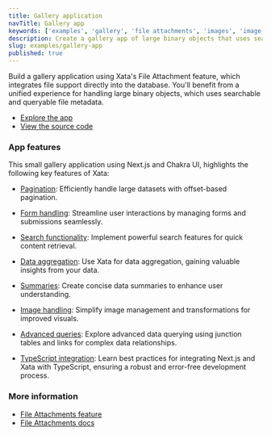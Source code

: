 ```yaml
---
title: Gallery application
navTitle: Gallery app
keywords: ['examples', 'gallery', 'file attachments', 'images', 'image transformation']
description: Create a gallery app of large binary objects that uses searchable file metadata
slug: examples/gallery-app
published: true
---
```


Build a gallery application using Xata's File Attachment feature, which integrates file support directly into the database. You'll benefit from a unified experience for handling large binary objects, which uses searchable and queryable file metadata.

- [Explore the app](https://xata-gallery.vercel.app/)
- [View the source code](https://github.com/xataio/sample-nextjs-chakra-gallery-app)

### App features

This small gallery application using Next.js and Chakra UI, highlights the following key features of Xata:

- [Pagination](/docs/sdk/get): Efficiently handle large datasets with offset-based pagination.

- [Form handling](/docs/sdk/get): Streamline user interactions by managing forms and submissions seamlessly.

- [Search functionality](/docs/sdk/search): Implement powerful search features for quick content retrieval.

- [Data aggregation](/docs/sdk/aggregate): Use Xata for data aggregation, gaining valuable insights from your data.

- [Summaries](/docs/sdk/summarize): Create concise data summaries to enhance user understanding.

- [Image handling](/docs/sdk/image-transformations): Simplify image management and transformations for improved visuals.

- [Advanced queries](/docs/concepts/file-attachments): Explore advanced data querying using junction tables and links for complex data relationships.

- [TypeScript integration](/docs/sdk/typescript/overview): Learn best practices for integrating Next.js and Xata with TypeScript, ensuring a robust and error-free development process.

### More information

- [File Attachments feature](https://xata.io/file-attachments)
- [File Attachments docs](/docs/concepts/file-attachments)

